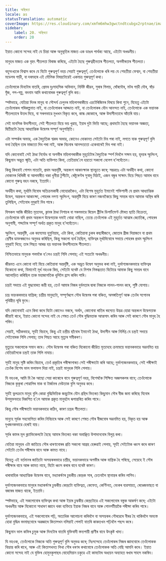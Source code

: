 ```yaml
---
title: অস্থিৰতা
locale: as
statusTranslation: automatic
coverImage: https://res.cloudinary.com/xmfm6mhw3gwctndtcubgx2rptnae/image/upload/v1741354419/small_cover_la_gran_rebelion_28716e29d2.webp
sidebar:
    label: 20. অস্থিৰতা
    order: 20
---
```

ইয়াত কোনো সন্দেহ নাই যে চিন্তা আৰু অনুভূতিৰ মাজত এক ডাঙৰ পাৰ্থক্য আছে, এইটো অখণ্ডনীয়।

মানুহৰ মাজত এক বৃহৎ শীতলতা বিৰাজ কৰিছে, এইটো হৈছে গুৰুত্বহীনতাৰ শীতলতা, অগভীৰতাৰ শীতলতা।

বহুসংখ্যকে বিশ্বাস কৰে যে যিটো গুৰুত্বপূৰ্ণ নহয় সেয়াই গুৰুত্বপূৰ্ণ, তেওঁলোকে ধৰি লয় যে শেহতীয়া ফেশ্বন, বা শেহতীয়া মডেলৰ গাড়ী, বা দৰমহাৰ এই মৌলিক বিষয়টোৱেই একমাত্ৰ গুৰুত্বপূৰ্ণ কথা।

তেওঁলোকে দিনটোৰ বাতৰি, প্ৰেমৰ দুঃসাহসিক অভিযান, নিৰ্দিষ্ট জীৱন, সুৰাৰ গিলাচ, ঘোঁৰদৌৰ, মটৰ গাড়ী দৌৰ, ষাঁড় যুঁজ, গপ-গল্প, বদনাম আদি কথাবোৰক গুৰুত্বপূৰ্ণ বুলি কয়।

স্পষ্টভাৱে, যেতিয়া দিনৰ মানুহ বা সৌন্দৰ্য চেলুনৰ মহিলাগৰাকীয়ে এচটেৰিজিমৰ বিষয়ে কিবা শুনে, যিহেতু এইটো তেওঁলোকৰ পৰিকল্পনাত নাই, বা তেওঁলোকৰ আড্ডাত নাই, বা তেওঁলোকৰ যৌন আনন্দত নাই, তেওঁলোকে এক ভয়ানক শীতলতাৰে উত্তৰ দিয়ে, বা সৰলভাৱে মুখখন বিকৃত কৰে, কান্ধ জোকাৰে, আৰু উদাসীনতাৰে আঁতৰি যায়।

সেই মানসিক উদাসীনতা, সেই শীতলতা যিয়ে ভয় খুৱায়, ইয়াৰ দুটা ভিত্তি আছে; প্ৰথমটো হৈছে ভয়ানক অজ্ঞতা, দ্বিতীয়টো হৈছে আধ্যাত্মিক উদ্বেগৰ সম্পূৰ্ণ অনুপস্থিতি।

এটা সম্পৰ্কৰ অভাৱ, এক বৈদ্যুতিক শ্বকৰ অভাৱ, কোনেও দোকানত সেইটো দিব পৰা নাই, লগতে যাক গুৰুত্বপূৰ্ণ বুলি ভবা হৈছিল তাৰ মাজতো দিব পৰা নাই, আৰু বিচনাৰ আনন্দততো একেবাৰেই দিব পৰা নাই।

যদি কোনোবাই সেই ঠাণ্ডা নিৰ্বোধ বা অগভীৰ মহিলাগৰাকীক মুহূৰ্তটোৰ বৈদ্যুতিক স্পৰ্শ দিবলৈ সক্ষম হয়, হৃদয়ৰ স্ফুলিংগ, কিছুমান অদ্ভুত স্মৃতি, এটা অতি ব্যক্তিগত কিবা, তেতিয়াহ’লে হয়তো সকলো বেলেগ হ’লহেঁতেন।

কিন্তু কিহবাই গোপন মাতটো, প্ৰথম অন্তৰ্দৃষ্টি, অন্তৰংগ আকাংক্ষাক স্থানচ্যুত কৰে; সম্ভৱতঃ এটা অৰ্থহীন কথা, কোনো দোকানৰ খিৰিকী বা আলমাৰীত থকা ধুনীয়া টুপীটো, ৰেষ্টুৰেণ্টৰ সুস্বাদু মিঠাই, এজন বন্ধুৰ সাক্ষাৎ যিয়ে পিছত আমাৰ বাবে কোনো গুৰুত্ব বহন নকৰে, ইত্যাদি।

অৰ্থহীন কথা, মূৰ্খামি যিবোৰ অতিক্ৰমকাৰী নোহোৱাকৈও, এটা বিশেষ মুহূৰ্তত ইমানেই শক্তিশালী যে প্ৰথম আধ্যাত্মিক উদ্বেগ, অন্তৰংগ আকাংক্ষা, পোহৰৰ নগণ্য স্ফুলিংগ, অন্তৰ্দৃষ্টি যিয়ে কাৰণ নজনাকৈয়ে কিছু সময়ৰ বাবে আমাক অস্থিৰ কৰি তুলিছিল, সেইবোৰ নুমুৱাই দিব পাৰে।

যিসকল আজি জীৱিত মৃতদেহ, ক্লাবৰ ঠাণ্ডা নিশাচৰ বা সৰলভাৱে ৰিয়েল ষ্ট্ৰীটৰ ডিপাৰ্টমেণ্ট ষ্টোৰত ছাতি বিক্ৰেতা, তেওঁলোকে যদি প্ৰথম অন্তৰংগ উদ্বেগতাক দমাই থোৱা নাছিল, তেন্তে তেওঁলোক এই মুহূৰ্তত আত্মাৰ জ্যোতিষ্ক, পোহৰৰ অনুগামী, শব্দটোৰ সম্পূৰ্ণ অৰ্থত প্ৰকৃত মানুহ হ’লহেঁতেন।

স্ফুলিংগ, অন্তৰ্দৃষ্টি, এক ৰহস্যময় হুমুনিয়াহ, এটা কিবা, কেতিয়াবা চুকৰ কছাৰীজনে, জোতাৰ গ্ৰীজ দিয়াজনে বা প্ৰথম শ্ৰেণীৰ ডাক্তৰজনেও অনুভৱ কৰিছিল, কিন্তু সকলো ব্যৰ্থ হৈছিল, ব্যক্তিত্বৰ মূৰ্খামিবোৰে সদায়ে পোহৰৰ প্ৰথম স্ফুলিংগ নুমুৱাই দিয়ে; তাৰ পিছত আৰম্ভ হয় ভয়ানক উদাসীনতাৰ শীতলতা।

নিশ্চিতভাৱে মানুহক পলমকৈ হ’লেও চন্দ্ৰই গিলি পেলায়; এই সত্যটো অখণ্ডনীয়।

জীৱনত এনে কোনো নাই যিয়ে কেতিয়াবা অন্তৰ্দৃষ্টি, এক অদ্ভুত উদ্বেগ অনুভৱ কৰা নাই, দুৰ্ভাগ্যজনকভাৱে ব্যক্তিত্বৰ যিকোনো কথা, যিমানেই মূৰ্খ নহওক কিয়, সেইটো যথেষ্ট যে নিশাৰ নিস্তব্ধতাত যিটোৱে আমাক কিছু সময়ৰ বাবে আলোড়িত কৰিছিল তাক মহাজাগতিক ধূলিলৈ হ্ৰাস কৰিব পাৰি।

চন্দ্ৰই সদায়ে এই যুদ্ধবোৰত জয়ী হয়, তেওঁ আমাৰ নিজৰ দুৰ্বলতাৰ দ্বাৰা নিজকে লালন-পালন কৰে, পুষ্টি যোগায়।

চন্দ্ৰ ভয়ংকৰভাৱে যান্ত্ৰিক; চন্দ্ৰীয় মানুহটো, সম্পূৰ্ণৰূপে সৌৰ উদ্বেগৰ পৰা বঞ্চিত, অসঙ্গতিপূৰ্ণ আৰু তেওঁৰ সপোনৰ পৃথিৱীত ঘূৰি ফুৰে।

যদি কোনোবাই এনে কিবা কৰে যিটো কোনেও নকৰে, অৰ্থাৎ, কোনোবা ৰাতিৰ ৰহস্যত উদ্ভৱ হোৱা অন্তৰংগ উদ্বেগতাক জীয়াই ৰাখে, ইয়াত কোনো সন্দেহ নাই যে শেষত তেওঁ সৌৰ বুদ্ধিমত্তাক আত্মসাৎ কৰিব আৰু সেই কাৰণে সৌৰ মানুহ হৈ পৰিব।

সেয়াই, সঠিকভাৱে, সূৰ্যই বিচাৰে, কিন্তু এই চন্দ্ৰীয় ছাঁবোৰ ইমানেই ঠাণ্ডা, উদাসীন আৰু নিৰ্লিপ্ত যে চন্দ্ৰই সদায়ে সেইবোৰক গিলি পেলায়; তাৰ পিছত আহে মৃত্যুৰ সমীকৰণ।

মৃত্যুৱে সকলোকে সমান কৰে। সৌৰ উদ্বেগৰ পৰা বঞ্চিত যিকোনো জীৱিত মৃতদেহে ক্ৰমান্বয়ে ভয়ানকভাৱে অৱনমিত হয় যেতিয়ালৈকে চন্দ্ৰই তাক গিলি নাযায়।

সূৰ্যই মানুহ সৃষ্টি কৰিব বিচাৰে, তেওঁ প্ৰকৃতিৰ পৰীক্ষাগাৰত সেই পৰীক্ষাটো কৰি আছে; দুৰ্ভাগ্যজনকভাৱে, সেই পৰীক্ষাই তেওঁক বিশেষ ভাল ফলাফল দিয়া নাই, চন্দ্ৰই মানুহক গিলি পেলায়।

যি নহওক, আমি যি কৈ আছো সেয়া কাৰোৰে বাবে গুৰুত্বপূৰ্ণ নহয়, বিশেষকৈ শিক্ষিত অজ্ঞসকলৰ বাবে; তেওঁলোকে নিজকে কুকুৰা পোৱালিৰ মাক বা টাৰ্জানৰ দেউতাক বুলি অনুভৱ কৰে।

সূৰ্যই ভুলক্ৰমে মানুহ বুলি কোৱা বুদ্ধিভিত্তিক জন্তুটোৰ যৌন গ্ৰন্থিৰ ভিতৰত কিছুমান সৌৰ বীজ জমা কৰিছে যিবোৰ উপযুক্তভাৱে বিকশিত হ’লে আমাক প্ৰকৃত মানুহলৈ ৰূপান্তৰিত কৰিব পাৰে।

কিন্তু সৌৰ পৰীক্ষাটো ভয়ানকভাৱে কঠিন, কাৰণ চন্দ্ৰৰ শীতলতা।

মানুহে সূৰ্যক সহযোগিতা কৰিব নিবিচাৰে আৰু সেই কাৰণে শেষত সৌৰ বীজবোৰ অৱনমিত হয়, বিকৃত হয় আৰু দুখজনকভাৱে হেৰাই যায়।

সূৰ্যৰ কামৰ মূল ক্ল্যাভিকেলটো হৈছে আমাৰ ভিতৰত থকা অবাঞ্ছিত উপাদানবোৰ বিলুপ্ত কৰা।

যেতিয়া মানুহৰ এটা জাতিয়ে সৌৰ ধাৰণাবোৰৰ প্ৰতি সকলো আগ্ৰহ হেৰুৱাই পেলায়, সূৰ্যই সেইটোক ধ্বংস কৰে কাৰণ সেইটো তেওঁৰ পৰীক্ষাৰ বাবে আৰু কামত নাহে।

যিহেতু এই বৰ্তমানৰ জাতিটো অসহ্যকৰভাৱে চন্দ্ৰীয়, ভয়ানকভাৱে অগভীৰ আৰু যান্ত্ৰিক হৈ পৰিছে, সেয়েহে ই সৌৰ পৰীক্ষাৰ বাবে আৰু কামত নাহে, যিটো ধ্বংস কৰাৰ বাবে যথেষ্ট কাৰণ।

ধাৰাবাহিক আধ্যাত্মিক উদ্বেগৰ বাবে, মধ্যাকৰ্ষণৰ চুম্বকীয় কেন্দ্ৰক সাৰ, চেতনালৈ স্থানান্তৰ কৰিব লাগিব।

দুৰ্ভাগ্যজনকভাৱে মানুহৰ মধ্যাকৰ্ষণৰ চুম্বকীয় কেন্দ্ৰটো ব্যক্তিত্বত, কেফেত, কেণ্টিনত, বেংকৰ ব্যৱসায়ত, ৰেণ্ডেজভাছত বা বজাৰৰ মাজত থাকে, ইত্যাদি।

স্পষ্টভাৱে, এই সকলোবোৰ ব্যক্তিত্বৰ কথা আৰু ইয়াৰ চুম্বকীয় কেন্দ্ৰটোৱে এই সকলোবোৰ বস্তুক আকৰ্ষণ কৰে; এইটো অখণ্ডনীয় আৰু যিকোনো সাধাৰণ জ্ঞানে থকা ব্যক্তিয়ে ইয়াক নিজৰ বাবে আৰু পোনপটীয়াকৈ পৰীক্ষা কৰিব পাৰে।

দুৰ্ভাগ্যজনকভাৱে, এই সকলোবোৰ পঢ়ি, অত্যধিক আলোচনা কৰিবলৈ বা অসহ্যকৰ গৌৰৱেৰে নীৰৱ হৈ থাকিবলৈ অভ্যস্ত হোৱা বুদ্ধিৰ বদমাছবোৰে অৱজ্ঞাৰে কিতাপখন দলিয়াই পেলাই বাতৰি কাকতখন পঢ়িবলৈ পছন্দ কৰে।

কিছুমান ভাল কফিৰ চুমুক আৰু দিনটোৰ বাতৰি যুক্তিবাদী স্তন্যপায়ী প্ৰাণীৰ বাবে উৎকৃষ্ট খাদ্য।

যি নহওক, তেওঁলোকে নিজকে অতি গুৰুত্বপূৰ্ণ বুলি অনুভৱ কৰে; নিঃসন্দেহে তেওঁলোকৰ নিজৰ জ্ঞানবোৰে তেওঁলোকক বিভ্ৰান্ত কৰি ৰাখে, আৰু এই কিতাপখনত লিখা সৌৰ ধৰণৰ কথাবোৰে তেওঁলোকক অতি বেছি আমনি কৰে। ইয়াত কোনো সন্দেহ নাই যে যুক্তিৰ হোমুনকুলাছৰ বোহেমিয়ান চকুৱে এই কামটোৰ অধ্যয়ন অব্যাহত ৰখাৰ সাহস নকৰিব।

